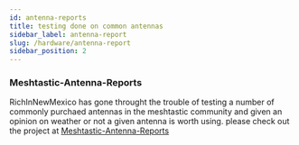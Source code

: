 ```yaml
---
id: antenna-reports
title: testing done on common antennas
sidebar_label: antenna-report
slug: /hardware/antenna-report
sidebar_position: 2
---
```




### Meshtastic-Antenna-Reports

RichInNewMexico has gone throught the trouble of testing a number of commonly purchaed antennas in the meshtastic community and given an opinion on weather or not a given antenna is worth using. please check out the project at [Meshtastic-Antenna-Reports](https://github.com/RicInNewMexico/Meshtastic-Antenna-Reports)
